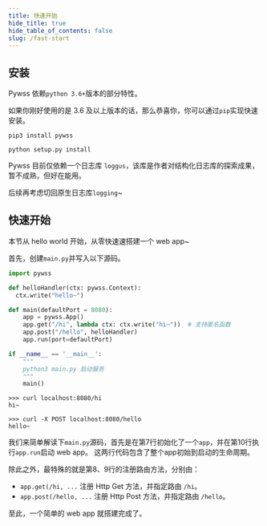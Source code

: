 ```yaml
---
title: 快速开始
hide_title: true
hide_table_of_contents: false
slug: /fast-start
---
```


## 安装
Pywss 依赖`python 3.6+`版本的部分特性。

如果你刚好使用的是 3.6 及以上版本的话，那么恭喜你，你可以通过`pip`实现快速安装。

<Tabs>
<TabItem value="pip安装" label="pip安装" default>

```shell script
pip3 install pywss
```

</TabItem>
<TabItem value="源码安装" label="源码安装" default>

```shell script
python setup.py install
```

</TabItem>
</Tabs>

Pywss 目前仅依赖一个日志库 `loggus`，该库是作者对结构化日志库的探索成果，暂不成熟，但好在能用。

后续再考虑切回原生日志库`logging`~


## 快速开始
本节从 hello world 开始，从零快速速搭建一个 web app~

首先，创建`main.py`并写入以下源码。

<Tabs>
  <TabItem value="main.py" label="main.py" default>

```python showLineNumbers title="web源码"
import pywss

def helloHandler(ctx: pywss.Context):
  ctx.write("hello~")

def main(defaultPort = 8080):
    app = pywss.App()
    app.get("/hi", lambda ctx: ctx.write("hi~"))  # 支持匿名函数
    app.post("/hello", helloHandler)
    app.run(port=defaultPort)

if __name__ == '__main__':
    """
    python3 main.py 启动服务
    """
    main()
```

  </TabItem>
  <TabItem value="GET/hi" label="GET/hi">

```shell script title="请求 /hi 接口"
>>> curl localhost:8080/hi
hi~
```

  </TabItem>
  <TabItem value="POST/hello" label="POST/hello">

```shell script title="请求 /hello 接口"
>>> curl -X POST localhost:8080/hello
hello~
```

  </TabItem>
</Tabs>

我们来简单解读下`main.py`源码，首先是在第7行初始化了一个`app`，并在第10行执行`app.run`启动 web app。
这两行代码包含了整个app初始到启动的生命周期。

除此之外，最特殊的就是第8、9行的注册路由方法，分别由：
- `app.get(/hi, ...` 注册 Http Get 方法，并指定路由 `/hi`。
- `app.post(/hello, ...` 注册 Http Post 方法，并指定路由 `/hello`。

至此，一个简单的 web app 就搭建完成了。
